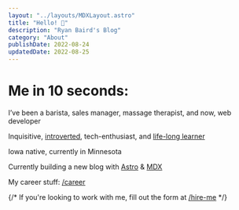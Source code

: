 ```yaml
---
layout: "../layouts/MDXLayout.astro"
title: "Hello! 👋"
description: "Ryan Baird's Blog"
category: "About"
publishDate: 2022-08-24
updatedDate: 2022-08-25
---
```




# Me in 10 seconds:

I’ve been a barista, sales manager, massage therapist, and now, web developer

Inquisitive, [introverted](http://typelogic.com/intj.html), tech-enthusiast, and [life-long learner](https://www.gallup.com/cliftonstrengths/en/252293/learner-theme.aspx)

Iowa native, currently in Minnesota

Currently building a new blog with [Astro](https://astro.build/ "Astro") & [MDX](https://mdxjs.com/ "MDX")

My career stuff: [/career](/career)

{/* If you're looking to work with me, fill out the form at [/hire-me](/hire-me) */}
